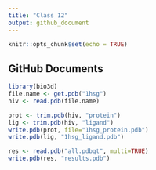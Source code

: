 ```yaml
---
title: "Class 12"
output: github_document
---
```


```r
knitr::opts_chunk$set(echo = TRUE)
```

## GitHub Documents

```r
library(bio3d)
file.name <- get.pdb("1hsg")
hiv <- read.pdb(file.name)

prot <- trim.pdb(hiv, "protein")
lig <- trim.pdb(hiv, "ligand")
write.pdb(prot, file="1hsg_protein.pdb")
write.pdb(lig, "1hsg_ligand.pdb")

res <- read.pdb("all.pdbqt", multi=TRUE)
write.pdb(res, "results.pdb")
```



